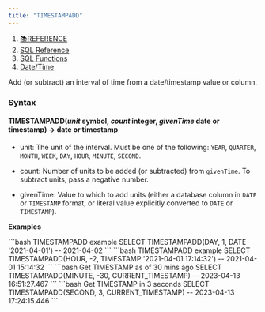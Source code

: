 ```yaml
---
title: "TIMESTAMPADD"
---
```


1. [📚REFERENCE](/reference)
2. [SQL Reference](/reference/sql-reference)
3. [SQL Functions](/reference/sql-reference/all-functions)
4. [Date/Time](/reference/sql-reference/all-functions/date-time)

Add (or subtract) an interval of time from a date/timestamp value or column.

### Syntax

#### TIMESTAMPADD(*unit* symbol, *count* integer, *givenTime* date or timestamp) → date or timestamp

* unit: The unit of the interval. Must be one of the following: `YEAR`, `QUARTER`, `MONTH`, `WEEK`, `DAY`, `HOUR`, `MINUTE`, `SECOND`.

* count: Number of units to be added (or subtracted) from `givenTime`. To subtract units, pass a negative number.

* givenTime: Value to which to add units (either a database column in `DATE` or `TIMESTAMP` format, or literal value explicitly converted to `DATE` or `TIMESTAMP`).

**Examples**

<CodeGroup>
  ```bash TIMESTAMPADD example
  SELECT TIMESTAMPADD(DAY, 1, DATE '2021-04-01')
  -- 2021-04-02
  ```
</CodeGroup>

<CodeGroup>
  ```bash TIMESTAMPADD example
  SELECT TIMESTAMPADD(HOUR, -2, TIMESTAMP '2021-04-01 17:14:32')
  -- 2021-04-01 15:14:32
  ```
</CodeGroup>

<CodeGroup>
  ```bash Get TIMESTAMP as of 30 mins ago
  SELECT TIMESTAMPADD(MINUTE, -30, CURRENT_TIMESTAMP)
  -- 2023-04-13 16:51:27.467
  ```
</CodeGroup>

<CodeGroup>
  ```bash Get TIMESTAMP in 3 seconds
  SELECT TIMESTAMPADD(SECOND, 3, CURRENT_TIMESTAMP)
  -- 2023-04-13 17:24:15.446
  ```
</CodeGroup>
